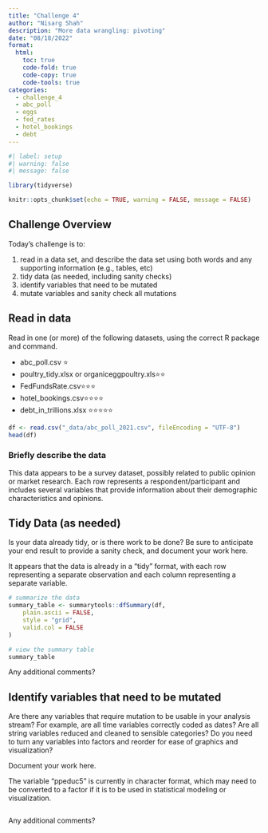 ```yaml
---
title: "Challenge 4"
author: "Nisarg Shah"
description: "More data wrangling: pivoting"
date: "08/18/2022"
format:
  html:
    toc: true
    code-fold: true
    code-copy: true
    code-tools: true
categories:
  - challenge_4
  - abc_poll
  - eggs
  - fed_rates
  - hotel_bookings
  - debt
---
```


```r
#| label: setup
#| warning: false
#| message: false

library(tidyverse)

knitr::opts_chunk$set(echo = TRUE, warning = FALSE, message = FALSE)
```

## Challenge Overview

Today's challenge is to:

1)  read in a data set, and describe the data set using both words and any supporting information (e.g., tables, etc)
2)  tidy data (as needed, including sanity checks)
3)  identify variables that need to be mutated
4)  mutate variables and sanity check all mutations

## Read in data

Read in one (or more) of the following datasets, using the correct R package and command.

-   abc_poll.csv ⭐
-   poultry_tidy.xlsx or organiceggpoultry.xls⭐⭐
-   FedFundsRate.csv⭐⭐⭐
-   hotel_bookings.csv⭐⭐⭐⭐
-   debt_in_trillions.xlsx ⭐⭐⭐⭐⭐

```r
df <- read.csv("_data/abc_poll_2021.csv", fileEncoding = "UTF-8")
head(df)
```

### Briefly describe the data

This data appears to be a survey dataset, possibly related to public opinion or market research. Each row represents a respondent/participant and includes several variables that provide information about their demographic characteristics and opinions.

## Tidy Data (as needed)

Is your data already tidy, or is there work to be done? Be sure to anticipate your end result to provide a sanity check, and document your work here.

It appears that the data is already in a "tidy" format, with each row representing a separate observation and each column representing a separate variable.

```r
# summarize the data
summary_table <- summarytools::dfSummary(df,
    plain.ascii = FALSE,
    style = "grid",
    valid.col = FALSE
)

# view the summary table
summary_table
```

Any additional comments?

## Identify variables that need to be mutated

Are there any variables that require mutation to be usable in your analysis stream? For example, are all time variables correctly coded as dates? Are all string variables reduced and cleaned to sensible categories? Do you need to turn any variables into factors and reorder for ease of graphics and visualization?

Document your work here.

The variable "ppeduc5" is currently in character format, which may need to be converted to a factor if it is to be used in statistical modeling or visualization.

```r
```

Any additional comments?
